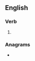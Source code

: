 ==English==

===Verb===
{{head|en|verb form}}

# {{en-third-person singular of|overrun}}

===Anagrams===
* {{anagrams|en|runovers|runs over}}